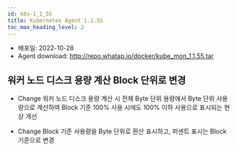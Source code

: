 ```yaml
---
id: k8s-1_1_55
title: Kubernetes Agent 1.1.55
toc_max_heading_level: 2
---
```



* 배포일: 2022-10-28
* Agent download: http://repo.whatap.io/docker/kube_mon_1.1.55.tar

## 워커 노드 디스크 용량 계산 Block 단위로 변경

* <Status>Change</Status> 워커 노드 디스크 용량 계산 시 전체 Byte 단위 용량에서 Byte 단위 사용량으로 계산하여 Block 기준 100% 사용 시에도 100% 이하 사용으로 표시되는 현상 개선

* <Status>Change</Status> Block 기준 사용량을 Byte 단위로 환산 표시하고, 퍼센트 표시는 Block 기준으로 변경